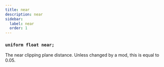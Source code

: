 ```yaml
---
title: near
description: near
sidebar:
  label: near
  order: 1
---
```


### `uniform float near;`

The near clipping plane distance. Unless changed by a mod, this is equal to 0.05.